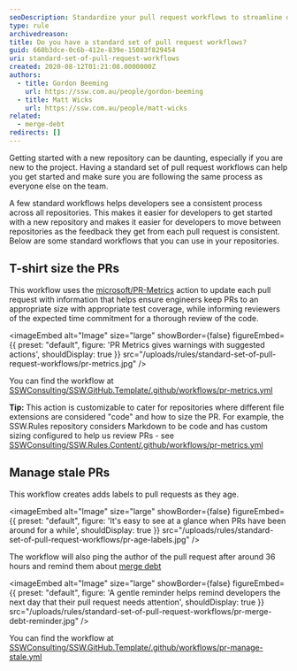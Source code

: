 ```yaml
---
seoDescription: Standardize your pull request workflows to streamline development and ensure consistency across repositories with our tried-and-tested approaches.
type: rule
archivedreason:
title: Do you have a standard set of pull request workflows?
guid: 660b3dce-0c6b-412e-839e-15083f829454
uri: standard-set-of-pull-request-workflows
created: 2020-08-12T01:21:08.0000000Z
authors:
  - title: Gordon Beeming
    url: https://ssw.com.au/people/gordon-beeming
  - title: Matt Wicks
    url: https://ssw.com.au/people/matt-wicks
related:
  - merge-debt
redirects: []
---
```


Getting started with a new repository can be daunting, especially if you are new to the project. Having a standard set of pull request workflows can help you get started and make sure you are following the same process as everyone else on the team.

A few standard workflows helps developers see a consistent process across all repositories. This makes it easier for developers to get started with a new repository and makes it easier for developers to move between repositories as the feedback they get from each pull request is consistent.
Below are some standard workflows that you can use in your repositories.

## T-shirt size the PRs

This workflow uses the [microsoft/PR-Metrics](https://github.com/microsoft/PR-Metrics) action to update each pull request with information that helps ensure engineers keep PRs to an appropriate size with appropriate test coverage, while informing reviewers of the expected time commitment for a thorough review of the code.


<imageEmbed
  alt="Image"
  size="large"
  showBorder={false}
  figureEmbed={{
    preset: "default",
    figure: 'PR Metrics gives warnings with suggested actions',
    shouldDisplay: true
  }}
  src="/uploads/rules/standard-set-of-pull-request-workflows/pr-metrics.jpg"
/>

You can find the workflow at [SSWConsulting/SSW.GitHub.Template/.github/workflows/pr-metrics.yml](https://github.com/SSWConsulting/SSW.GitHub.Template/blob/main/.github/workflows/pr-metrics.yml)

**Tip:** This action is customizable to cater for repositories where different file extensions are considered "code" and how to size the PR. For example, the SSW.Rules repository considers Markdown to be code and has custom sizing configured to help us review PRs - see [SSWConsulting/SSW.Rules.Content/.github/workflows/pr-metrics.yml](https://github.com/SSWConsulting/SSW.Rules.Content/blob/main/.github/workflows/pr-metrics.yml)

## Manage stale PRs

This workflow creates adds labels to pull requests as they age.


<imageEmbed
  alt="Image"
  size="large"
  showBorder={false}
  figureEmbed={{
    preset: "default",
    figure: 'It\'s easy to see at a glance when PRs have been around for a while',
    shouldDisplay: true
  }}
  src="/uploads/rules/standard-set-of-pull-request-workflows/pr-age-labels.jpg"
/>

The workflow will also ping the author of the pull request after around 36 hours and remind them about [merge debt](/merge-debt/)


<imageEmbed
  alt="Image"
  size="large"
  showBorder={false}
  figureEmbed={{
    preset: "default",
    figure: 'A gentle reminder helps remind developers the next day that their pull request needs attention',
    shouldDisplay: true
  }}
  src="/uploads/rules/standard-set-of-pull-request-workflows/pr-merge-debt-reminder.jpg"
/>

You can find the workflow at [SSWConsulting/SSW.GitHub.Template/.github/workflows/pr-manage-stale.yml](https://github.com/SSWConsulting/SSW.GitHub.Template/blob/main/.github/workflows/pr-manage-stale.yml)